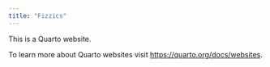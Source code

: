```yaml
---
title: "Fizzics"
---
```


This is a Quarto website.

To learn more about Quarto websites visit <https://quarto.org/docs/websites>.
